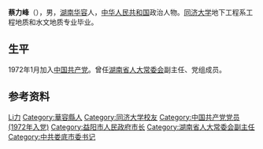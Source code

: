 '''蔡力峰'''（{{bd|1950年|2月||catIdx=C蔡}}），男，[[湖南|湖南]][[华容|华容]]人，[[中华人民共和国|中华人民共和国]]政治人物。[[同济大学|同济大学]]地下工程系工程地质和水文地质专业毕业。

== 生平 ==
1972年1月加入[[中国共产党|中国共产党]]。曾任[[湖南省人大常委会|湖南省人大常委会]]副主任、党组成员。

== 参考资料 ==
{{reflist}}

{{start box}}
{{s-ppo}}
{{s-before|[[余英生|余英生]]}}
{{s-title|[[中国共产党娄底市委员会|中国共产党娄底市委员会]]书记|2003年2月-2008年1月}} 
{{s-after|[[林武_(1962年)|林　武]]}}
{{s-gov}}
{{s-before|[[李江_(1950年)|李　江]]}}
{{s-title|[[益阳市人民政府|益阳市人民政府]][[益阳市市长列表|市长]]|1997年1月-2003年2月}} 
{{s-after|[[刘国湘|刘国湘]]}}
{{end box}}

{{中华人民共和国湖南省娄底市正职领导人}}

{{Authority control}}
{{DEFAULTSORT:Cai蔡}}
[[Category:蔡姓|Li力]]
[[Category:華容縣人|Category:華容縣人]]
[[Category:同济大学校友|Category:同济大学校友]]
[[Category:中国共产党党员_(1972年入党)|Category:中国共产党党员 (1972年入党)]]
[[Category:益阳市人民政府市长|Category:益阳市人民政府市长]]
[[Category:湖南省人大常委会副主任|Category:湖南省人大常委会副主任]]
[[Category:中共娄底市委书记|Category:中共娄底市委书记]]
